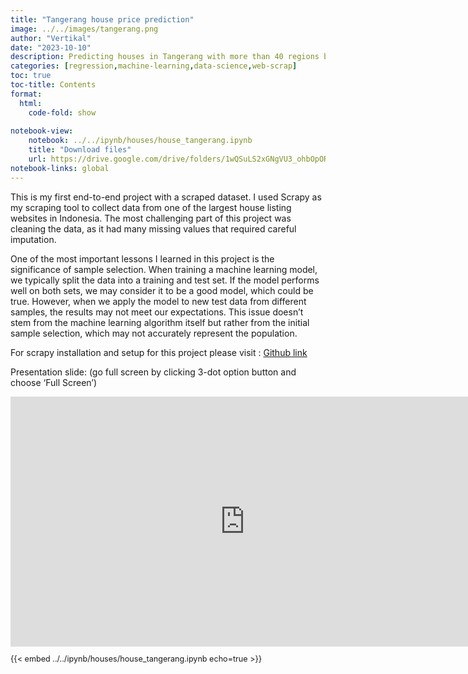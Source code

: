 ---
title: "Tangerang house price prediction"
image: ../../images/tangerang.png
author: "Vertikal"
date: "2023-10-10"
description: Predicting houses in Tangerang with more than 40 regions based on a real dataset scraped from one of the largest online house listings in Indonesia.
categories: [regression,machine-learning,data-science,web-scrap]
toc: true
toc-title: Contents
format:
  html:
    code-fold: show
    
notebook-view:
    notebook: ../../ipynb/houses/house_tangerang.ipynb
    title: "Download files"
    url: https://drive.google.com/drive/folders/1wQSuLS2xGNgVU3_ohbOpOReOcZrJm4yb?usp=sharing
notebook-links: global
---

This is my first end-to-end project with a scraped dataset. I used Scrapy as my scraping tool to collect data from one of the largest house listing websites in Indonesia. The most challenging part of this project was cleaning the data, as it had many missing values that required careful imputation.

One of the most important lessons I learned in this project is the significance of sample selection. When training a machine learning model, we typically split the data into a training and test set. If the model performs well on both sets, we may consider it to be a good model, which could be true. However, when we apply the model to new test data from different samples, the results may not meet our expectations. This issue doesn't stem from the machine learning algorithm itself but rather from the initial sample selection, which may not accurately represent the population.

For scrapy installation and setup for this project please visit : [Github link](https://github.com/vertikalwil/web_scrap/tree/main)

Presentation slide: (go full screen by clicking 3-dot option button and choose ‘Full Screen’)

<iframe src="https://docs.google.com/presentation/d/e/2PACX-1vTSCTAOOrHbkHTDo-WYXmd-yyuQo2Zi7Cvj3JUn-W1sciyGO61SRcLiDWE9vetTdg/pub?start=false&loop=false&delayms=3000" frameborder="0" width="750" height="400" allowfullscreen="true" mozallowfullscreen="true" webkitallowfullscreen="true"></iframe>


::: {style="font-size: 90%;"}
{{< embed ../../ipynb/houses/house_tangerang.ipynb echo=true >}}
:::